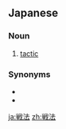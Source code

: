 ==Japanese==
{{ja-kanjitab|せん|ほう|k2=ぽう|yomi=o}}

===Noun===
{{ja-noun|せんぽう|kyu=戰法}}

# [[tactic]]

===Synonyms===
* {{ja-r|戦術|せんじゅつ}}
* {{ja-r|タクティクス}}

[[ja:戦法]]
[[zh:戦法]]